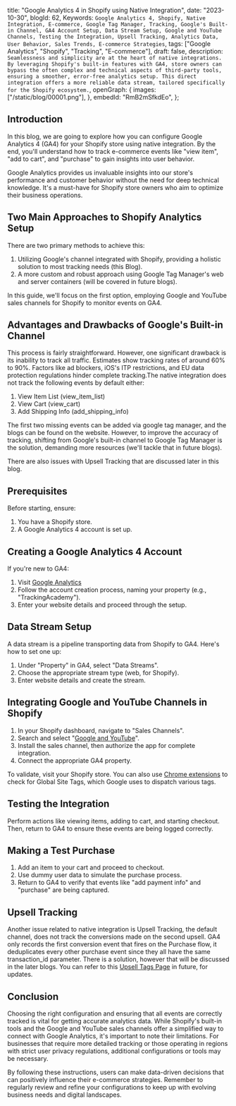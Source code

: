   title: "Google Analytics 4 in Shopify using Native Integration",
  date: "2023-10-30",
  blogId: 62,
  Keywords: `Google Analytics 4, Shopify, Native Integration, E-commerce, Google Tag Manager, Tracking, Google's Built-in Channel, GA4 Account Setup, Data Stream Setup, Google and YouTube Channels, Testing the Integration, Upsell Tracking, Analytics Data, User Behavior, Sales Trends, E-commerce Strategies`,
  tags: ["Google Analytics", "Shopify", "Tracking", "E-commerce"],
  draft: false,
  description: `Seamlessness and simplicity are at the heart of native integrations. By leveraging Shopify's built-in features with GA4, store owners can bypass the often complex and technical aspects of third-party tools, ensuring a smoother, error-free analytics setup. This direct integration offers a more reliable data stream, tailored specifically for the Shopify ecosystem.`,
  openGraph: {
    images: ["/static/blog/00001.png"],
  },
  embedId: "RmB2mSfkdEo",
};

## Introduction

In this blog, we are going to explore how you can configure Google Analytics 4 (GA4) for your Shopify store using native integration. By the end, you'll understand how to track e-commerce events like "view item", "add to cart", and "purchase" to gain insights into user behavior.

Google Analytics provides us invaluable insights into our store's performance and customer behavior without the need for deep technical knowledge. It's a must-have for Shopify store owners who aim to optimize their business operations.

## Two Main Approaches to Shopify Analytics Setup

There are two primary methods to achieve this:

1. Utilizing Google's channel integrated with Shopify, providing a holistic solution to most tracking needs (this Blog).
2. A more custom and robust approach using Google Tag Manager's web and server containers (will be covered in future blogs).

In this guide, we'll focus on the first option, employing Google and YouTube sales channels for Shopify to monitor events on GA4.

## Advantages and Drawbacks of Google's Built-in Channel

This process is fairly straightforward. However, one significant drawback is its inability to track all traffic. Estimates show tracking rates of around 60% to 90%. Factors like ad blockers, iOS's ITP restrictions, and EU data protection regulations hinder complete tracking.The native integration does not track the following events by default either:

1. View Item List (view_item_list)
2. View Cart (view_cart)
3. Add Shipping Info (add_shipping_info)

The first two missing events can be added via google tag manager, and the blogs can be found on the website. However, to improve the accuracy of tracking, shifting from Google's built-in channel to Google Tag Manager is the solution, demanding more resources (we'll tackle that in future blogs).

There are also issues with Upsell Tracking that are discussed later in this blog.

<Note
  title="Tips"
  content="Remember that while the built-in configurations are great for beginners, a more custom setup might be required for advanced tracking needs."
/>

## Prerequisites

Before starting, ensure:

1. You have a Shopify store.
2. A Google Analytics 4 account is set up.

## Creating a Google Analytics 4 Account

If you're new to GA4:

1. Visit [Google Analytics](http://analytics.google.com/)
2. Follow the account creation process, naming your property (e.g., "TrackingAcademy").
3. Enter your website details and proceed through the setup.

## Data Stream Setup

A data stream is a pipeline transporting data from Shopify to GA4. Here's how to set one up:

1. Under "Property" in GA4, select "Data Streams".
2. Choose the appropriate stream type (web, for Shopify).
3. Enter website details and create the stream.

## Integrating Google and YouTube Channels in Shopify

1. In your Shopify dashboard, navigate to "Sales Channels".
2. Search and select "[Google and YouTube](https://apps.shopify.com/google)".
3. Install the sales channel, then authorize the app for complete integration.
4. Connect the appropriate GA4 property.

To validate, visit your Shopify store. You can also use [Chrome extensions](https://chrome.google.com/webstore/detail/tag-assistant-legacy-by-g/kejbdjndbnbjgmefkgdddjlbokphdefk) to check for Global Site Tags, which Google uses to dispatch various tags.

## Testing the Integration

Perform actions like viewing items, adding to cart, and starting checkout. Then, return to GA4 to ensure these events are being logged correctly.

<Note
  title="Tips"
  content="Regularly test and verify that all events are being tracked correctly to ensure the accuracy of data."
/>

## Making a Test Purchase

1. Add an item to your cart and proceed to checkout.
2. Use dummy user data to simulate the purchase process.
3. Return to GA4 to verify that events like "add payment info" and "purchase" are being captured.

<Note
  title="Note"
  content='Some events, like "view_item_list", "view_cart" and "add_shipping_info", might not be enabled by default.'
/>

## Upsell Tracking

Another issue related to native integration is Upsell Tracking, the default channel, does not track the conversions made on the second upsell. GA4 only records the first conversion event that fires on the Purchase flow, it deduplicates every other purchase event since they all have the same transaction_id parameter. There is a solution, however that will be discussed in the later blogs. You can refer to this [Upsell Tags Page](/tags/upsell) in future, for updates.

## Conclusion

Choosing the right configuration and ensuring that all events are correctly tracked is vital for getting accurate analytics data. While Shopify's built-in tools and the Google and YouTube sales channels offer a simplified way to connect with Google Analytics, it's important to note their limitations. For businesses that require more detailed tracking or those operating in regions with strict user privacy regulations, additional configurations or tools may be necessary.

<Note
  title="Tips"
  content="Consider integrating other tools or platforms as your e-commerce business grows to gain deeper insights into user behavior and sales trends."
/>

By following these instructions, users can make data-driven decisions that can positively influence their e-commerce strategies. Remember to regularly review and refine your configurations to keep up with evolving business needs and digital landscapes.
